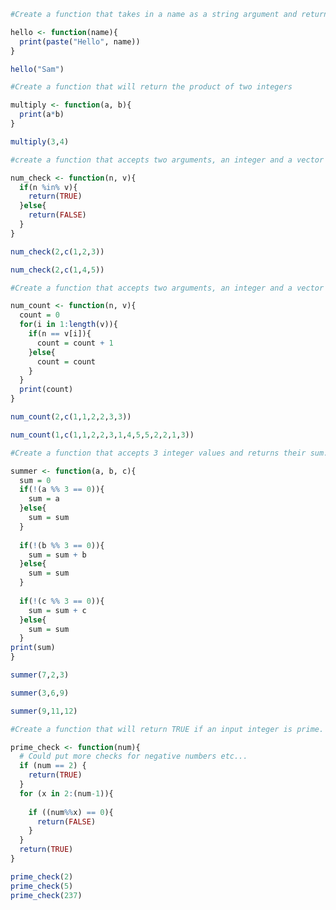 ```{r}
#Create a function that takes in a name as a string argument and returns a string of the form - "Hello name"

hello <- function(name){
  print(paste("Hello", name))
}

hello("Sam")
```
```{r}
#Create a function that will return the product of two integers

multiply <- function(a, b){
  print(a*b)
}

multiply(3,4)
```
```{r}
#create a function that accepts two arguments, an integer and a vector of integers. It returns TRUE if the integer is present in the vector, otherwise it returns FALSE. Make sure you pay careful attention to your placement of the return(FALSE) line in your function!

num_check <- function(n, v){
  if(n %in% v){
    return(TRUE)
  }else{
    return(FALSE)
  }
}

num_check(2,c(1,2,3))
```
```{r}
num_check(2,c(1,4,5))
```
```{r}
#Create a function that accepts two arguments, an integer and a vector of integers. It returns the count of the number of occurences of the integer in the input vector.

num_count <- function(n, v){
  count = 0
  for(i in 1:length(v)){
    if(n == v[i]){
      count = count + 1
    }else{
      count = count
    }
  }
  print(count)
}

num_count(2,c(1,1,2,2,3,3))
```
```{r}
num_count(1,c(1,1,2,2,3,1,4,5,5,2,2,1,3))
```
```{r}
#Create a function that accepts 3 integer values and returns their sum. However, if an integer value is evenly divisible by 3, then it does not count towards the sum. Return zero if all numbers are evenly divisible by 3

summer <- function(a, b, c){
  sum = 0
  if(!(a %% 3 == 0)){
    sum = a
  }else{
    sum = sum
  }
  
  if(!(b %% 3 == 0)){
    sum = sum + b
  }else{
    sum = sum
  }
  
  if(!(c %% 3 == 0)){
    sum = sum + c
  }else{
    sum = sum
  }
print(sum)
}

summer(7,2,3)
```
```{r}
summer(3,6,9)
```
```{r}
summer(9,11,12)
```
```{r}
#Create a function that will return TRUE if an input integer is prime. Otherwise, return FALSE

prime_check <- function(num){
  # Could put more checks for negative numbers etc...
  if (num == 2) {
    return(TRUE)
  }
  for (x in 2:(num-1)){
      
    if ((num%%x) == 0){
      return(FALSE)
    }
  }
  return(TRUE)
}
```

```{r}
prime_check(2)
prime_check(5)
prime_check(237)
```

